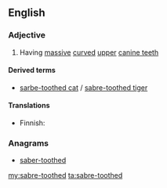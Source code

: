 ==English==

===Adjective===
{{en-adj|-}}

# Having [[massive]] [[curved]] [[upper]] [[canine teeth]]

====Derived terms====
* [[sarbe-toothed cat]] / [[sabre-toothed tiger]]

====Translations====
{{trans-top}}
* Finnish: {{t-|fi|sapelihampainen}}
{{trans-mid}}
{{trans-bottom}}

===Anagrams===
* [[saber-toothed#English|saber-toothed]]

[[my:sabre-toothed]]
[[ta:sabre-toothed]]